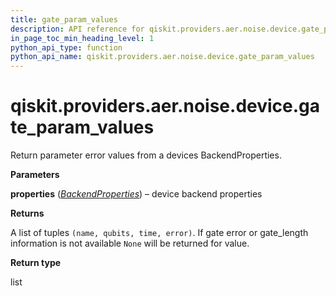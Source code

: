 ```yaml
---
title: gate_param_values
description: API reference for qiskit.providers.aer.noise.device.gate_param_values
in_page_toc_min_heading_level: 1
python_api_type: function
python_api_name: qiskit.providers.aer.noise.device.gate_param_values
---
```


<span id="qiskit-providers-aer-noise-device-gate-param-values" />

# qiskit.providers.aer.noise.device.gate\_param\_values

<Function id="qiskit.providers.aer.noise.device.gate_param_values" isDedicatedPage={true} github="https://github.com/qiskit/qiskit-aer/tree/stable/0.10/qiskit/providers/aer/noise/device/parameters.py" signature="gate_param_values(properties)">
  Return parameter error values from a devices BackendProperties.

  **Parameters**

  **properties** ([*BackendProperties*](qiskit.providers.models.BackendProperties "qiskit.providers.models.BackendProperties")) – device backend properties

  **Returns**

  A list of tuples `(name, qubits, time, error)`. If gate error or gate\_length information is not available `None` will be returned for value.

  **Return type**

  list
</Function>


